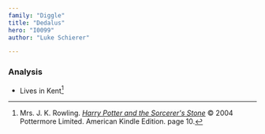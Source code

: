 ```yaml
---
family: "Diggle"
title: "Dedalus"
hero: "I0099"
author: "Luke Schierer"

---
```


<Individual id={frontmatter.id} ></Individual>

### Analysis

* Lives in Kent[^220927-4]

[^220927-4]: Mrs. J. K. Rowling.
    _[Harry Potter and the Sorcerer's Stone](https://www.librarything.com/work/5403381/book/225886281)_
    © 2004 Pottermore Limited. American Kindle Edition. page 10.

